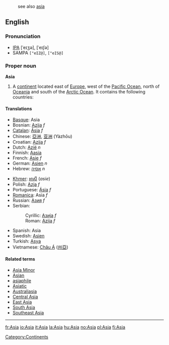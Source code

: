 :see also [[asia]]

==English==
===Pronunciation===
* [[IPA]] [ˈeɪʒə], [ˈeɪʃə]
* SAMPA <tt>["eIZ@]</tt>, <tt>["eIS@]</tt>
===Proper noun===
'''Asia'''
#A [[continent]] located east of [[Europe]], west of the [[Pacific Ocean]], north of [[Oceania]] and south of the [[Arctic Ocean]].  It contains the following countries:
<!--
'''Central Asia'''
*[[Kazakhstan]]
*[[Kyrgyzstan]]
*[[Tajikistan]]
*[[Turkmenistan]]
*[[Uzbekistan]]
together with parts of:
*[[Afghanistan]]
*[[China]] ([[Xinjiang]])
*[[Iran]]
*[[Mongolia]] 
*[[Pakistan]]
*[[Russia]]
'''East Asia'''
*[[Japan]]
*[[Korea]]
*[[Mongolia]]
*[[People's Republic of China]]: [[Mainland China]], [[Hong Kong]], and [[Macau]]
*[[Republic of China]] on [[Taiwan]]
'''Southeast Asia'''
*[[Brunei]]
*[[Cambodia]]
*[[East Timor]]
*[[Indonesia]]
*[[Laos]]
*[[Malaysia]]
*[[Myanmar]] (Burma)
*[[Philippines|The Philippines]]
*[[Singapore]]
*[[Thailand]]
*[[Vietnam]]
'''South Asia'''
*[[India]]
*[[Pakistan]]
*[[Bangladesh]]
*[[Sri Lanka]]
*[[Nepal]]
*[[Bhutan]]
*[[Maldives]]
*Often [[Afghanistan]] is also included.
'''Middle East'''
*[[Turkey]]
*[[Cyprus]]
*[[Syria]]
*[[Lebanon]]
*[[Iraq]]
*[[Iran]]
*[[Israel]]
*[[Jordan]]
*[[Egypt]]
*[[Saudi Arabia]]
*[[Kuwait]]
*[[Yemen]]
*[[Oman]]
*[[Bahrain]]
*[[Qatar]]
*the [[United Arab Emirates]]-->
====Translations====
{{top}}
*[[Basque]]: Asia
*Bosnian: [[Azija]] ''f''
*[[Catalan]]: [[Àsia]] ''f''
*Chinese: [[亞洲]], [[亚洲]] (Yàzhōu)
*Croatian: [[Azija]] ''f''
*Dutch: [[Azië]] ''n''
*Finnish: [[Aasia]]
*French: [[Asie]] ''f''
*German: [[Asien]] ''n''
*Hebrew: [[אסיה]] ''n''
{{mid}}
*[[Khmer]]: [[អាស៊ី]] (''asie'')
*Polish: [[Azja]] ''f''
*Portuguese: [[Ásia]] ''f''
*[[Romanica]]: Asia ''f''
*Russian: [[Азия]] ''f''
*Serbian:
*:Cyrillic: [[Азија]] ''f''
*:Roman: [[Azija]] ''f''
*Spanish: Asia
*Swedish: [[Asien]]
*Turkish: [[Asya]]
*Vietnamese: [[Châu Á]] ([[州亞]])
{{bottom}}

====Related terms====
*[[Asia Minor]]
*[[Asian]]
*[[asiaphile]]<!-- ever capitalised? -->
*[[Asiatic]]
*[[Australiasia]]
*[[Central Asia]]
*[[East Asia]]
*[[South Asia]]
*[[Southeast Asia]]
[[Category:Continents]]
----

[[fr:Asia]]
[[io:Asia]]
[[it:Asia]]
[[la:Asia]]
[[hu:Asia]]
[[no:Asia]]
[[pl:Asia]]
[[fi:Asia]]